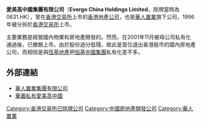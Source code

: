{{original research|time=2018-07-25T20:24:20+00:00}}
'''愛美高中國集團有限公司'''（'''Evergo China Holdings Limited'''，除牌當時為0631.HK），曾在[[香港交易所|香港交易所]]上市的[[香港|香港]][[地產|地產]][[公司|公司]]，也是[[華人置業|華人置業]]旗下公司，1996年被分拆於[[香港交易所|香港交易所]]上市。

主要業務是經營國內物業和房地產開發的。然而，在2001年11月被母公司私有化通過後，已撤銷上市。由於股份過分低殘，故此是首位退出香港股市的國內房地產公司，而相信是與[[恆基地產|恆基地產]]把[[恒基中國集團|恒基中國集團]]私有化差不多。

== 外部連結 ==
* [http://www.chineseestates.com/cht/index.aspx 華人置業集團有限公司] {{Wayback|url=http://www.chineseestates.com/cht/index.aspx |date=20110724042213 }}
* [http://www.singtao.com/archive/fullstory.asp?id=20010809d08 華置私有愛美高中國]

{{華人置業}}
[[Category:香港交易所已除牌公司|Category:香港交易所已除牌公司]]
[[Category:中國房地產開發公司|Category:中國房地產開發公司]]
[[Category:華人置業|Category:華人置業]]